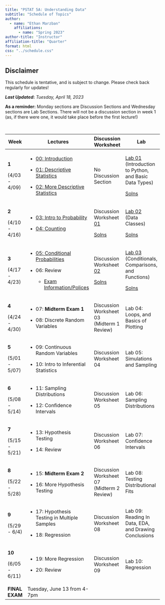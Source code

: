 ```yaml
---
title: "PSTAT 5A: Understanding Data"
subtitle: "Schedule of Topics"
author:
  - name: "Ethan Marzban"
    affiliations:
      - name: "Spring 2023"
author-title: "Instructor"
affiliation-title: "Quarter"
format: html
css: "../schedule.css"
---
```


::: callout-caution
## Disclaimer

This schedule is tentative, and is subject to change. Please check back regularly for updates!
:::

***Last Updated*****:** *Tuesday, April 18, 2023*\

**As a reminder:** Monday sections are Discussion Sections and Wednesday sections are Lab Sections. There will not be a discussion section in week 1 (as, if there were one, it would take place before the first lecture!)

\

+----------------+-------------------------------------------------------------------------------------------------------------------------------------------+-----------------------------------------------------------------------------------------------------------------------------------+----------------------------------------------------------------------------------------------------------------------------------------------------------+
| Week           | Lectures                                                                                                                                  | Discussion Worksheet                                                                                                              | Lab                                                                                                                                                      |
+================+===========================================================================================================================================+===================================================================================================================================+==========================================================================================================================================================+
| **1**          | -   <a href = "Lectures/Lecture00/Lec00.html" class = "button label-outline" target = "_blank">00: Introduction</a> <br />                | No Discussion Section                                                                                                             | <a href = "Labs/Lab01_v2/lab01_v2.qmd" class = "button label-outline" target = "_blank">Lab 01</a> <br /> (Introduction to Python, and Basic Data Types) |
|                |                                                                                                                                           |                                                                                                                                   |                                                                                                                                                          |
| (4/03 - 4/09)  | -   <a href = "Lectures/Lecture01/Lec01_v2.html" class = "button label-outline" target = "_blank">01: Descriptive Statistics</a> <br />   |                                                                                                                                   | <a href = "../Files/Labs/Lab01_Solns.pdf" class = "button label-outline" target = "_blank">Solns <br />                                                  |
|                |                                                                                                                                           |                                                                                                                                   |                                                                                                                                                          |
|                | -   <a href = "Lectures/Lecture02/Lec02.html" class = "button label-outline" target = "_blank">02: More Descriptive Statistics</a> <br /> |                                                                                                                                   |                                                                                                                                                          |
+----------------+-------------------------------------------------------------------------------------------------------------------------------------------+-----------------------------------------------------------------------------------------------------------------------------------+----------------------------------------------------------------------------------------------------------------------------------------------------------+
| **2**          | -   <a href = "Lectures/Lecture03/Lec03.html" class = "button label-outline" target = "_blank">03: Intro to Probability</a> <br />        | Discussion Worksheet <a href = "../Files/Wkshts/Wksht01_blank.pdf" class = "button label-outline" target = "_blank">01</a> <br /> | <a href = "Labs/Lab02/lab02.qmd" class = "button label-outline" target = "_blank">Lab 02</a> <br /> (Data Classes)                                       |
|                |                                                                                                                                           |                                                                                                                                   |                                                                                                                                                          |
| (4/10 - 4/16)  | -   <a href = "Lectures/Lecture04/Lec04.html" class = "button label-outline" target = "_blank">04: Counting</a> <br />                    | <a href = "../Files/Wkshts/Wksht01_solns.pdf" class = "button label-outline" target = "_blank">Solns <br />                       | <a href = "../Files/Labs/Lab02_Solns.pdf" class = "button label-outline" target = "_blank">Solns <br />                                                  |
+----------------+-------------------------------------------------------------------------------------------------------------------------------------------+-----------------------------------------------------------------------------------------------------------------------------------+----------------------------------------------------------------------------------------------------------------------------------------------------------+
| **3**          | -   <a href = "Lectures/Lecture05/Lec05.html" class = "button label-outline" target = "_blank">05: Conditional Probabilities</a> <br />   | Discussion Worksheet <a href = "../Files/Wkshts/Wksht02_blank.pdf" class = "button label-outline" target = "_blank">02</a> <br /> | <a href = "Labs/Lab03/lab03.qmd" class = "button label-outline" target = "_blank">Lab 03</a> <br />(Conditionals, Comparisons, and Functions)            |
|                |                                                                                                                                           |                                                                                                                                   |                                                                                                                                                          |
| (4/17 - 4/23)  | -   06: Review                                                                                                                            | <a href = "../Files/Wkshts/Wksht02_solns.pdf" class = "button label-outline" target = "_blank">Solns <br />                       | <a href = "../Files/Labs/Lab03_Solns.pdf" class = "button label-outline" target = "_blank">Solns <br />                                                  |
|                |                                                                                                                                           |                                                                                                                                   |                                                                                                                                                          |
|                |     -   <a href = "../Files/ExamInfo/mt1_info.pdf" class = "button label-outline" target = "_blank">Exam Information/Polices</a> <br />   |                                                                                                                                   |                                                                                                                                                          |
+----------------+-------------------------------------------------------------------------------------------------------------------------------------------+-----------------------------------------------------------------------------------------------------------------------------------+----------------------------------------------------------------------------------------------------------------------------------------------------------+
| **4**          | -   07: **Midterm Exam 1**                                                                                                                | Discussion Worksheet 03 (Midterm 1 Review)                                                                                        | Lab 04: Loops, and Basics of Plotting                                                                                                                    |
|                |                                                                                                                                           |                                                                                                                                   |                                                                                                                                                          |
| (4/24 - 4/30)  | -   08: Discrete Random Variables                                                                                                         |                                                                                                                                   |                                                                                                                                                          |
+----------------+-------------------------------------------------------------------------------------------------------------------------------------------+-----------------------------------------------------------------------------------------------------------------------------------+----------------------------------------------------------------------------------------------------------------------------------------------------------+
| **5**          | -   09: Continuous Random Variables                                                                                                       | Discussion Worksheet 04                                                                                                           | Lab 05: Simulations and Sampling                                                                                                                         |
|                |                                                                                                                                           |                                                                                                                                   |                                                                                                                                                          |
| (5/01 - 5/07)  | -   10: Intro to Inferential Statistics                                                                                                   |                                                                                                                                   |                                                                                                                                                          |
+----------------+-------------------------------------------------------------------------------------------------------------------------------------------+-----------------------------------------------------------------------------------------------------------------------------------+----------------------------------------------------------------------------------------------------------------------------------------------------------+
| **6**          | -   11: Sampling Distributions                                                                                                            | Discussion Worksheet 05                                                                                                           | Lab 06: Sampling Distributions                                                                                                                           |
|                |                                                                                                                                           |                                                                                                                                   |                                                                                                                                                          |
| (5/08 - 5/14)  | -   12: Confidence Intervals                                                                                                              |                                                                                                                                   |                                                                                                                                                          |
+----------------+-------------------------------------------------------------------------------------------------------------------------------------------+-----------------------------------------------------------------------------------------------------------------------------------+----------------------------------------------------------------------------------------------------------------------------------------------------------+
| **7**          | -   13: Hypothesis Testing                                                                                                                | Discussion Worksheet 06                                                                                                           | Lab 07: Confidence Intervals                                                                                                                             |
|                |                                                                                                                                           |                                                                                                                                   |                                                                                                                                                          |
| (5/15 - 5/21)  | -   14: Review                                                                                                                            |                                                                                                                                   |                                                                                                                                                          |
+----------------+-------------------------------------------------------------------------------------------------------------------------------------------+-----------------------------------------------------------------------------------------------------------------------------------+----------------------------------------------------------------------------------------------------------------------------------------------------------+
| **8**          | -   15: **Midterm Exam 2**                                                                                                                | Discussion Worksheet 07 (Midterm 2 Review)                                                                                        | Lab 08: Testing Distributional Fits                                                                                                                      |
|                |                                                                                                                                           |                                                                                                                                   |                                                                                                                                                          |
| (5/22 - 5/28)  | -   16: More Hypothesis Testing                                                                                                           |                                                                                                                                   |                                                                                                                                                          |
+----------------+-------------------------------------------------------------------------------------------------------------------------------------------+-----------------------------------------------------------------------------------------------------------------------------------+----------------------------------------------------------------------------------------------------------------------------------------------------------+
| **9**          | -   17: Hypothesis Testing in Multiple Samples                                                                                            | Discussion Worksheet 08                                                                                                           | Lab 09: Reading In Data, EDA, and Drawing Conclusions                                                                                                    |
|                |                                                                                                                                           |                                                                                                                                   |                                                                                                                                                          |
| (5/29 - 6/4)   | -   18: Regression                                                                                                                        |                                                                                                                                   |                                                                                                                                                          |
+----------------+-------------------------------------------------------------------------------------------------------------------------------------------+-----------------------------------------------------------------------------------------------------------------------------------+----------------------------------------------------------------------------------------------------------------------------------------------------------+
| **10**         | -   19: More Regression                                                                                                                   | Discussion Worksheet 09                                                                                                           | Lab 10: Regression                                                                                                                                       |
|                |                                                                                                                                           |                                                                                                                                   |                                                                                                                                                          |
| (6/05 - 6/11)  | -   20: Review                                                                                                                            |                                                                                                                                   |                                                                                                                                                          |
+----------------+-------------------------------------------------------------------------------------------------------------------------------------------+-----------------------------------------------------------------------------------------------------------------------------------+----------------------------------------------------------------------------------------------------------------------------------------------------------+
| **FINAL EXAM** | Tuesday, June 13 from 4-7pm                                                                                                               |                                                                                                                                   |                                                                                                                                                          |
+----------------+-------------------------------------------------------------------------------------------------------------------------------------------+-----------------------------------------------------------------------------------------------------------------------------------+----------------------------------------------------------------------------------------------------------------------------------------------------------+
